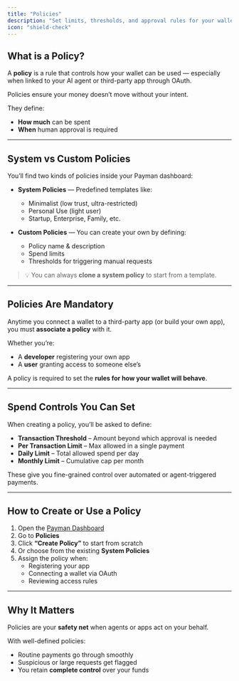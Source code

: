 ```yaml
---
title: "Policies"
description: "Set limits, thresholds, and approval rules for your wallet and agents"
icon: "shield-check"
---
```


## What is a Policy?

A **policy** is a rule that controls how your wallet can be used — especially when linked to your AI agent or third-party app through OAuth.

Policies ensure your money doesn’t move without your intent.

They define:

- **How much** can be spent
- **When** human approval is required

---

## System vs Custom Policies

You’ll find two kinds of policies inside your Payman dashboard:

- **System Policies** — Predefined templates like:
  - Minimalist (low trust, ultra-restricted)
  - Personal Use (light user)
  - Startup, Enterprise, Family, etc.

- **Custom Policies** — You can create your own by defining:
  - Policy name & description
  - Spend limits
  - Thresholds for triggering manual requests

> 💡 You can always **clone a system policy** to start from a template.

---

## Policies Are Mandatory

Anytime you connect a wallet to a third-party app (or build your own app), you must **associate a policy** with it.

Whether you’re:

- A **developer** registering your own app
- A **user** granting access to someone else’s

A policy is required to set the **rules for how your wallet will behave**.

---

## Spend Controls You Can Set

When creating a policy, you’ll be asked to define:

- **Transaction Threshold** – Amount beyond which approval is needed
- **Per Transaction Limit** – Max allowed in a single payment
- **Daily Limit** – Total allowed spend per day
- **Monthly Limit** – Cumulative cap per month

These give you fine-grained control over automated or agent-triggered payments.

---

## How to Create or Use a Policy

1. Open the [Payman Dashboard](https://dashboard.paymanai.com)
2. Go to **Policies**
3. Click **“Create Policy”** to start from scratch
4. Or choose from the existing **System Policies**
5. Assign the policy when:
   - Registering your app
   - Connecting a wallet via OAuth
   - Reviewing access rules

---

## Why It Matters

Policies are your **safety net** when agents or apps act on your behalf.

With well-defined policies:

- Routine payments go through smoothly
- Suspicious or large requests get flagged
- You retain **complete control** over your funds
